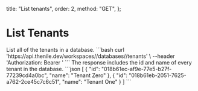   title: "List tenants",
  order: 2,
  method: "GET",
};

# List Tenants

<Row>
  <Col>
    List all of the tenants in a database.
  </Col>
  <Col>
    <CodeGroups
      title={"List Tenants Request"}
      method={"GET"}
      pathname={"/workspaces/:workspaceSlug/databases/:databaseName/tenants"}
    >
      ```bash
      curl 'https://api.thenile.dev/workspaces/<string>/databases/<string>/tenants' \
      --header 'Authorization: Bearer <string>'
      ```
    </CodeGroups>
  </Col>
</Row>
<Row>
  <Col>
    The response includes the id and name of every tenant in the database.
  </Col>
  <Col>
    <CodeGroups
      title={"List Tenants Response"}
      response={"200"}
      pathname={"/workspaces/:workspaceSlug/databases/:databaseName/tenants"}
    >
      ```json
      [
        {
          "id": "018b61ec-af9e-77e5-b27f-77239cd4a0bc",
          "name": "Tenant Zero"
        },
        {
          "id": "018b61eb-2051-7625-a762-2ce45c7c6c51",
          "name": "Tenant One"
        }
      ]
      ```
    </CodeGroups>
  </Col>
</Row>
